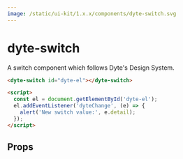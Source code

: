 ```yaml
---
image: /static/ui-kit/1.x.x/components/dyte-switch.svg
---
```


# dyte-switch

A switch component which follows Dyte's Design System.

```html
<dyte-switch id="dyte-el"></dyte-switch>

<script>
  const el = document.getElementById('dyte-el');
  el.addEventListener('dyteChange', (e) => {
    alert('New switch value:', e.detail);
  });
</script>
```

## Props

<PropsTable of="dyte-switch" />
